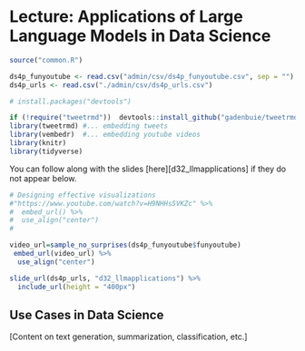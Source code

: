 # Lecture: Applications of Large Language Models in Data Science

```r
source("common.R")

ds4p_funyoutube <- read.csv("admin/csv/ds4p_funyoutube.csv", sep = "")
ds4p_urls <- read.csv("./admin/csv/ds4p_urls.csv")

# install.packages("devtools")

if (!require("tweetrmd"))  devtools::install_github("gadenbuie/tweetrmd")
library(tweetrmd) #... embedding tweets
library(vembedr)  #... embedding youtube videos
library(knitr)
library(tidyverse)
```


You can follow along with the slides [here][d32_llmapplications] if they do not appear below.

```r
# Designing effective visualizations
#"https://www.youtube.com/watch?v=H9NHHs5VKZc" %>%
#  embed_url() %>%
#  use_align("center")
#

video_url=sample_no_surprises(ds4p_funyoutube$funyoutube)
 embed_url(video_url) %>%
  use_align("center")

```

```r
slide_url(ds4p_urls, "d32_llmapplications") %>%
  include_url(height = "400px")
```

## Use Cases in Data Science

[Content on text generation, summarization, classification, etc.]

